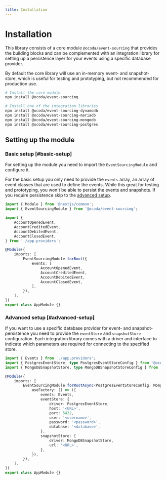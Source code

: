 ```yaml
---
title: Installation
---
```


# Installation

This library consists of a core module `@ocoda/event-sourcing` that provides the building blocks and can be complemented with an integration library for setting up a persistence layer for your events using a specific database provider.

By default the core library will use an in-memory event- and snapshot-store, which is useful for testing and prototyping, but not recommended for production use.

```bash
# Install the core module
npm install @ocoda/event-sourcing

# Install one of the integration libraries
npm install @ocoda/event-sourcing-dynamodb
npm install @ocoda/event-sourcing-mariadb
npm install @ocoda/event-sourcing-mongodb
npm install @ocoda/event-sourcing-postgres
```

## Setting up the module

### Basic setup [#basic-setup]
For setting up the module you need to import the `EventSourcingModule` and configure it.

For the basic setup you only need to provide the `events` array, an array of event classes that are used to define the events.
While this great for testing and prototyping, you won't be able to persist the events and snapshots. If you require persistence skip to the [advanced setup](/start/module#advanced-setup).

```typescript {14-19}
import { Module } from '@nestjs/common';
import { EventSourcingModule } from '@ocoda/event-sourcing';

import {
    AccountOpenedEvent,
    AccountCreditedEvent,
    AccountDebitedEvent,
    AccountClosedEvent,
} from './app.providers';

@Module({
	imports: [
		EventSourcingModule.forRoot({
            events: [
                AccountOpenedEvent,
                AccountCreditedEvent,
                AccountDebitedEvent,
                AccountClosedEvent,
            ],
		}),
	],
})
export class AppModule {}
```

### Advanced setup [#advanced-setup]

If you want to use a specific database provider for event- and snapshot-persistence you need to provide the `eventStore` and `snapshotStore` configuration.
Each integration library comes with a driver and interface to indicate which parameters are required for connecting to the specified store.

```typescript {7,10-21}
import { Events } from './app.providers';
import { PostgresEventStore, type PostgresEventStoreConfig } from '@ocoda/event-sourcing-postgres';
import { MongoDBSnapshotStore, type MongoDBSnapshotStoreConfig } from '@ocoda/event-sourcing-mongodb';

@Module({
	imports: [
		EventSourcingModule.forRootAsync<PostgresEventStoreConfig, MongoDBSnapshotStoreConfig>({
			useFactory: () => ({
				events: Events,
				eventStore: {
					driver: PostgresEventStore,
					host: '<URL>',
					port: 5432,
					user: '<username>',
					password: '<password>',
					database: '<database>',
				},
				snapshotStore: {
					driver: MongoDBSnapshotStore,
					url: '<URL>',
				},
			}),
		}),
	],
})
export class AppModule {}
```